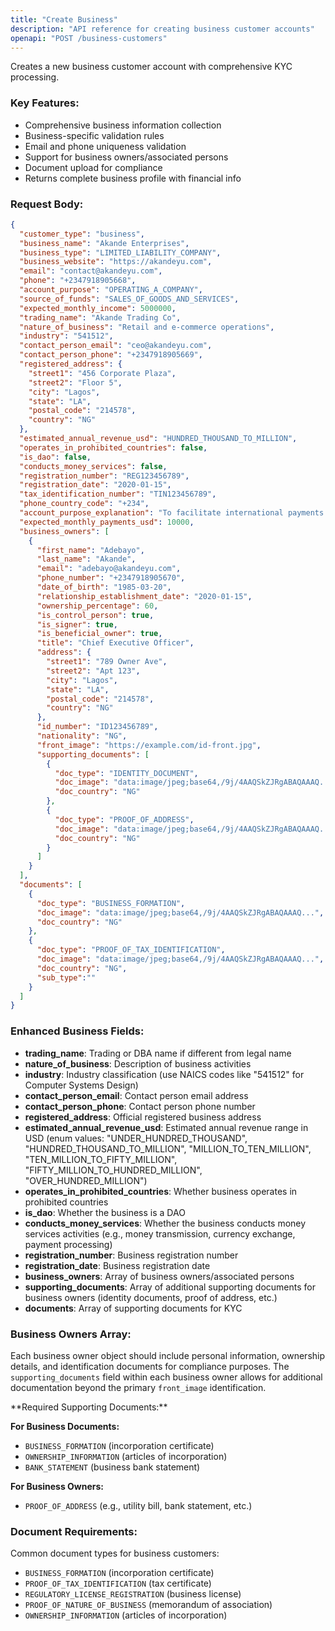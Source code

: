 ```yaml
---
title: "Create Business"
description: "API reference for creating business customer accounts"
openapi: "POST /business-customers"
---
```


Creates a new business customer account with comprehensive KYC processing.

### Key Features:

- Comprehensive business information collection
- Business-specific validation rules
- Email and phone uniqueness validation
- Support for business owners/associated persons
- Document upload for compliance
- Returns complete business profile with financial info

### Request Body:

```json
{
  "customer_type": "business",
  "business_name": "Akande Enterprises",
  "business_type": "LIMITED_LIABILITY_COMPANY",
  "business_website": "https://akandeyu.com",
  "email": "contact@akandeyu.com",
  "phone": "+2347918905668",
  "account_purpose": "OPERATING_A_COMPANY",
  "source_of_funds": "SALES_OF_GOODS_AND_SERVICES",
  "expected_monthly_income": 5000000,
  "trading_name": "Akande Trading Co",
  "nature_of_business": "Retail and e-commerce operations",
  "industry": "541512",
  "contact_person_email": "ceo@akandeyu.com",
  "contact_person_phone": "+2347918905669",
  "registered_address": {
    "street1": "456 Corporate Plaza",
    "street2": "Floor 5",
    "city": "Lagos",
    "state": "LA",
    "postal_code": "214578",
    "country": "NG"
  },
  "estimated_annual_revenue_usd": "HUNDRED_THOUSAND_TO_MILLION",
  "operates_in_prohibited_countries": false,
  "is_dao": false,
  "conducts_money_services": false,
  "registration_number": "REG123456789",
  "registration_date": "2020-01-15",
  "tax_identification_number": "TIN123456789",
  "phone_country_code": "+234",
  "account_purpose_explanation": "To facilitate international payments for our e-commerce business and manage supplier payments",
  "expected_monthly_payments_usd": 10000,
  "business_owners": [
    {
      "first_name": "Adebayo",
      "last_name": "Akande",
      "email": "adebayo@akandeyu.com",
      "phone_number": "+2347918905670",
      "date_of_birth": "1985-03-20",
      "relationship_establishment_date": "2020-01-15",
      "ownership_percentage": 60,
      "is_control_person": true,
      "is_signer": true,
      "is_beneficial_owner": true,
      "title": "Chief Executive Officer",
      "address": {
        "street1": "789 Owner Ave",
        "street2": "Apt 123",
        "city": "Lagos",
        "state": "LA",
        "postal_code": "214578",
        "country": "NG"
      },
      "id_number": "ID123456789",
      "nationality": "NG",
      "front_image": "https://example.com/id-front.jpg",
      "supporting_documents": [
        {
          "doc_type": "IDENTITY_DOCUMENT",
          "doc_image": "data:image/jpeg;base64,/9j/4AAQSkZJRgABAQAAAQ...",
          "doc_country": "NG"
        },
        {
          "doc_type": "PROOF_OF_ADDRESS",
          "doc_image": "data:image/jpeg;base64,/9j/4AAQSkZJRgABAQAAAQ...",
          "doc_country": "NG"
        }
      ]
    }
  ],
  "documents": [
    {
      "doc_type": "BUSINESS_FORMATION",
      "doc_image": "data:image/jpeg;base64,/9j/4AAQSkZJRgABAQAAAQ...",
      "doc_country": "NG"
    },
    {
      "doc_type": "PROOF_OF_TAX_IDENTIFICATION",
      "doc_image": "data:image/jpeg;base64,/9j/4AAQSkZJRgABAQAAAQ...",
      "doc_country": "NG",
      "sub_type":""
    }
  ]
}
```

### Enhanced Business Fields:

- **trading_name**: Trading or DBA name if different from legal name
- **nature_of_business**: Description of business activities
- **industry**: Industry classification (use NAICS codes like "541512" for Computer Systems Design)
- **contact_person_email**: Contact person email address
- **contact_person_phone**: Contact person phone number
- **registered_address**: Official registered business address
- **estimated_annual_revenue_usd**: Estimated annual revenue range in USD (enum values: "UNDER_HUNDRED_THOUSAND", "HUNDRED_THOUSAND_TO_MILLION", "MILLION_TO_TEN_MILLION", "TEN_MILLION_TO_FIFTY_MILLION", "FIFTY_MILLION_TO_HUNDRED_MILLION", "OVER_HUNDRED_MILLION")
- **operates_in_prohibited_countries**: Whether business operates in prohibited countries
- **is_dao**: Whether the business is a DAO
- **conducts_money_services**: Whether the business conducts money services activities (e.g., money transmission, currency exchange, payment processing)
- **registration_number**: Business registration number
- **registration_date**: Business registration date
- **business_owners**: Array of business owners/associated persons
- **supporting_documents**: Array of additional supporting documents for business owners (identity documents, proof of address, etc.)
- **documents**: Array of supporting documents for KYC


### Business Owners Array:

Each business owner object should include personal information, ownership details, and identification documents for compliance purposes. The `supporting_documents` field within each business owner allows for additional documentation beyond the primary `front_image` identification.

<Info>
**Required Supporting Documents:**

**For Business Documents:**
- `BUSINESS_FORMATION` (incorporation certificate)
- `OWNERSHIP_INFORMATION` (articles of incorporation)
- `BANK_STATEMENT` (business bank statement)

**For Business Owners:**
- `PROOF_OF_ADDRESS` (e.g., utility bill, bank statement, etc.)
</Info>

### Document Requirements:

Common document types for business customers:
- `BUSINESS_FORMATION` (incorporation certificate)
- `PROOF_OF_TAX_IDENTIFICATION` (tax certificate)
- `REGULATORY_LICENSE_REGISTRATION` (business license)
- `PROOF_OF_NATURE_OF_BUSINESS` (memorandum of association)
- `OWNERSHIP_INFORMATION` (articles of incorporation)
